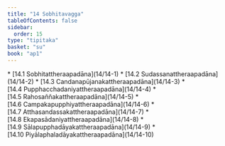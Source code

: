 ```yaml
---
title: "14 Sobhitavagga"
tableOfContents: false
sidebar:
  order: 15
type: "tipitaka"
basket: "su"
book: "ap1"
---
```



<DynamicBreadcrumb />



<TableOfContents book="ap1" section="14">
* [14.1 Sobhitattheraapadāna](14/14-1)
* [14.2 Sudassanattheraapadāna](14/14-2)
* [14.3 Candanapūjanakattheraapadāna](14/14-3)
* [14.4 Pupphacchadaniyattheraapadāna](14/14-4)
* [14.5 Rahosaññakattheraapadāna](14/14-5)
* [14.6 Campakapupphiyattheraapadāna](14/14-6)
* [14.7 Atthasandassakattheraapadāna](14/14-7)
* [14.8 Ekapasādaniyattheraapadāna](14/14-8)
* [14.9 Sālapupphadāyakattheraapadāna](14/14-9)
* [14.10 Piyālaphaladāyakattheraapadāna](14/14-10)
</TableOfContents>
